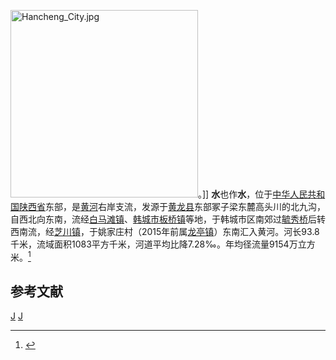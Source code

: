 [[File:Hancheng_City.jpg|300px]]。]]
'''{{ruby-py|澽|-{zh-cn:jù}-}}水'''也作'''{{ruby-py|涺|-{zh-cn:jū}-}}水'''，位于[[中华人民共和国|中华人民共和国]][[陕西省|陕西省]]东部，是[[黄河|黄河]]右岸支流，发源于[[黄龙县|黄龙县]]东部冢子梁东麓高头川的北九沟，自西北向东南，流经[[白马滩镇|白马滩镇]]、[[韩城市|韩城市]][[板桥镇_(韩城市)|板桥镇]]等地，于韩城市区南郊过[[毓秀桥_(韩城)|毓秀桥]]后转西南流，经[[芝川镇|芝川镇]]，于姚家庄村（2015年前属[[龙亭镇_(韩城市)|龙亭镇]]）东南汇入黄河。河长93.8千米，流域面积1083平方千米，河道平均比降7.28‰。年均径流量9154万立方米。<ref name="中国河湖大典">{{cite book zh |author=《[[中国河湖大典|中国河湖大典]]》编纂委员会 |title=《中国河湖大典·黄河卷》 |format=M |edition=1 |location=北京 |publisher=中国水利水电出版社 |date=2014年4月 |pages=200页 |id= ISBN 978-7-5170-1937-4}}</ref>

== 参考文献 ==
{{reflist}}

{{China-river-stub}}
[[Category:黄河支流|J]]
[[Category:陕西河流|J]]